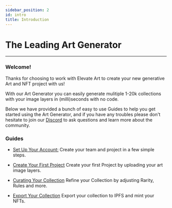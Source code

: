 ```yaml
---
sidebar_position: 2
id: intro
title: Introduction
---
```


# The Leading Art Generator

---

### Welcome!

Thanks for choosing to work with Elevate Art to create your new generative Art and NFT project with us!

With our Art Generator you can easily generate mulitiple 1-20k collections with your image layers in (milli)seconds with no code.

Below we have provided a bunch of easy to use Guides to help you get started using the Art Generator, and if you have any troubles please don't hesitate to join our [Discord](https://discord.gg/) to ask questions and learn more about the community.

### Guides

- [Set Up Your Account:](../docs/account-setup) Create your team and project in a few simple steps.

- [Create Your First Project](../docs/generator/upload-art) Create your first Project by uploading your art image layers.

- [Curating Your Collection](../docs/generator/rarity-table) Refine your Collection by adjusting Rarity, Rules and more.

- [Export Your Collection](../docs/generator/export-art) Export your collection to IPFS and mint your NFTs.
